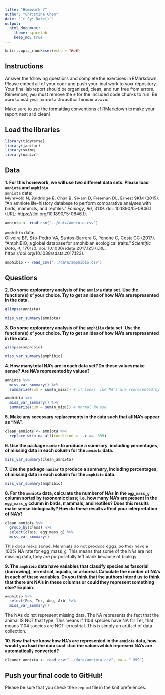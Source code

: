 ```yaml
---
title: "Homework 7"
author: "Christina Chen"
date: "`r Sys.Date()`"
output:
  html_document: 
    theme: spacelab
    keep_md: true
---
```


```r
knitr::opts_chunk$set(echo = TRUE)
```

## Instructions
Answer the following questions and complete the exercises in RMarkdown. Please embed all of your code and push your final work to your repository. Your final lab report should be organized, clean, and run free from errors. Remember, you must remove the `#` for the included code chunks to run. Be sure to add your name to the author header above.  

Make sure to use the formatting conventions of RMarkdown to make your report neat and clean!  

## Load the libraries
```r
library(tidyverse)
library(janitor)
library(skimr)
library(naniar)
``` 

## Data
**1. For this homework, we will use two different data sets. Please load `amniota` and `amphibio`.**  
`amniota` data:  
Myhrvold N, Baldridge E, Chan B, Sivam D, Freeman DL, Ernest SKM (2015). “An amniote life-history
database to perform comparative analyses with birds, mammals, and reptiles.” _Ecology_, *96*, 3109.
doi: 10.1890/15-0846.1 (URL: https://doi.org/10.1890/15-0846.1).
```r
amniota <- read_csv("../data/amniota.csv")
```

`amphibio` data:  
Oliveira BF, São-Pedro VA, Santos-Barrera G, Penone C, Costa GC (2017). “AmphiBIO, a global database
for amphibian ecological traits.” _Scientific Data_, *4*, 170123. doi: 10.1038/sdata.2017.123 (URL:
https://doi.org/10.1038/sdata.2017.123).
```r
amphibio <- read_csv("../data/amphibio.csv")
```

## Questions  
**2. Do some exploratory analysis of the `amniota` data set. Use the function(s) of your choice. Try to get an idea of how NA's are represented in the data.**  
```r
glimpse(amniota)
```

```r
miss_var_summary(amniota)
```


**3. Do some exploratory analysis of the `amphibio` data set. Use the function(s) of your choice. Try to get an idea of how NA's are represented in the data.**  
```r
glimpse(amphibio)
```

```r
miss_var_summary(amphibio)
```

**4. How many total NA's are in each data set? Do these values make sense? Are NA's represented by values?**   
```r
amniota %>%
  miss_var_summary() %>%
  summarize(sum = sum(n_miss)) # it looks like NA's are represented by -999
```

```r
amphibio %>%
  miss_var_summary() %>%
  summarize(sum = sum(n_miss)) # normal NA use
```

**5. Make any necessary replacements in the data such that all NA's appear as "NA".**   
```r
clean_amniota <- amniota %>%
  replace_with_na_all(condition = ~.x == -999)
```

**6. Use the package `naniar` to produce a summary, including percentages, of missing data in each column for the `amniota` data.**  
```r
miss_var_summary(clean_amniota)
```

**7. Use the package `naniar` to produce a summary, including percentages, of missing data in each column for the `amphibio` data.**
```r
miss_var_summary(amphibio)
```

**8. For the `amniota` data, calculate the number of NAs in the `egg_mass_g` column sorted by taxonomic class; i.e. how many NA's are present in the `egg_mass_g` column in birds, mammals, and reptiles? Does this results make sense biologically? How do these results affect your interpretation of NA's?**  
```r
clean_amniota %>%
  group_by(class) %>%
  select(class, egg_mass_g) %>%
  miss_var_summary()
```

This does make sense. Mammals do not produce eggs, so they have a 100% NA rate for egg_mass_g. This means that some of the NAs are not missing data, they are purposefully left blank because of biology.

**9. The `amphibio` data have variables that classify species as fossorial (burrowing), terrestrial, aquatic, or arboreal. Calculate the number of NA's in each of these variables. Do you think that the authors intend us to think that there are NA's in these columns or could they represent something else? Explain.**
```r
amphibio %>%
  select(Fos, Ter, Aqu, Arb) %>%
  miss_var_summary()
```

The NAs do not represent missing data. The NA represents the fact that the animal IS NOT that type. This means if 1104 species have NA for Ter, that means 1104 species are NOT terrestrial. This is simply an artifact of data collection.

**10. Now that we know how NA's are represented in the `amniota` data, how would you load the data such that the values which represent NA's are automatically converted?**
```r
cleaner_amniota <- read_csv("../data/amniota.csv", na = "-999")
```

## Push your final code to GitHub!
Please be sure that you check the `keep md` file in the knit preferences.  